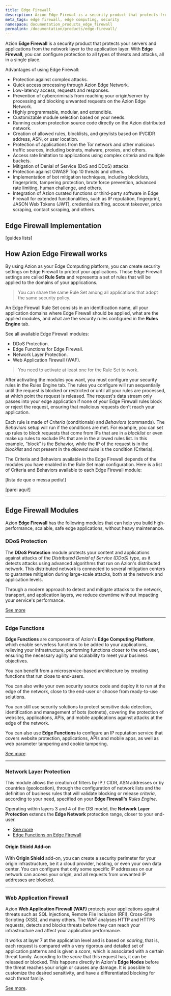 ```yaml
---
title: Edge Firewall
description: Azion Edge Firewal is a security product that protects from the network layer to the application layer.
meta_tags: edge firewall, edge computing, security
namespace: documentation_products_edge_firewall
permalink: /documentation/products/edge-firewall/
---
```


Azion **Edge Firewall** is a security product that protects your servers and applications from the network layer to the application layer. With **Edge Firewall**, you can configure protection to all types of threats and attacks, all in a single place. 

Advantages of using Edge Firewall:

- Protection against complex attacks.
- Quick access processing through Azion Edge Network.
- Low-latency access, requests and responses.
- Prevention of cybercriminals from reaching your origin/server by processing and blocking unwanted requests on the Azion Edge Network.
- Highly programmable, modular, and extendible.
- Customizable module selection based on your needs.
- Running custom protection source code directly on the Azion distributed network.
- Creation of allowed rules, blocklists, and greylists based on IP/CIDR address, ASN, or user location.
- Protection of applications from the Tor network and other malicious traffic sources, including botnets, malware, proxies, and others.
- Access rate limitation to applications using complex criteria and multiple buckets.
- Mitigation of Denial of Service (DoS and DDoS) attacks.
- Protection against OWASP Top 10 threats and others.
- Implementation of bot mitigation techniques, including blocklists, fingerprints, tampering protection, brute force prevention, advanced rate limiting, human challenge, and others.
- Integration of Azion curated functions or third-party software in Edge Firewall for extended functionalities, such as IP reputation, fingerprint, JASON Web Tokens (JWT), credential stuffing, account takeover, price scraping, contact scraping, and others.

## Edge Firewall Implementation

[guides lists]

## How Azion Edge Firewall works

By using Azion as your Edge Computing platform, you can create security settings on Edge Firewall to protect your applications. Those Edge Firewall settings are called **Rule Sets** and represents a set of rules that will be applied to the domains of your applications.

> You can share the same Rule Set among all applications that adopt the same security policy.

An Edge Firewall Rule Set consists in an identification name, all your application domains where Edge Firewall should be applied, what are the applied modules, and what are the security rules configured in the **Rules Engine** tab.

See all available Edge Firewall modules:

- DDoS Protection.
- Edge Functions for Edge Firewall.
- Network Layer Protection.
- Web Application Firewall (WAF).

> You need to activate at least one for the Rule Set to work.

After activating the modules you want, you must configure your security rules in the Rules Engine tab. The rules you configure will run sequentially until the request is blocked or restricted or until all your rules are processed, at which point the request is released. The request's data stream only passes into your edge application if none of your Edge Firewall rules block or reject the request, ensuring that malicious requests don't reach your application.

Each rule is made of *Criteria* (conditionals) and *Behaviors* (commands). The *Behaviors* setup will run if the conditions are met. For example, you can set up rules to block requests that come from IPs that are in a *blocklist* or even make up rules to exclude IPs that are in the allowed rules list. In this example, “block” is the Behavior, while the IP of the request is in the *blocklist* and not present in the *allowed rules* is the condition (Criteria).

The Criteria and Behaviors available in the Edge Firewall depends of the modules you have enabled in the Rule Set main configuration. Here is a list of Criteria and Behaviors available to each Edge Firewall module:

[lista de que o messa pediu!]

[parei aqui!]

---

## Edge Firewall Modules

Azion **Edge Firewall** has the following modules that can help you build high-performance, scalable, safe edge applications, without heavy maintenance.

### DDoS Protection

The **DDoS Protection** module protects your content and applications against attacks of the _Distributed Denial of Service (DDoS)_ type, as it detects attacks using advanced algorithms that run on Azion's distributed network. This distributed network is connected to several mitigation centers to guarantee mitigation during large-scale attacks, both at the network and application levels.

Through a modern approach to detect and mitigate attacks to the network, transport, and application layers, we reduce downtime without impacting your service's performance.

[See more](/en/documentation/products/edge-firewall/ddos-protection/)

---

### Edge Functions

**Edge Functions** are components of Azion's **Edge Computing Platform**, which enable serverless functions to be added to your applications, relieving your infrastructure, performing functions closer to the end-user, ensuring the necessary agility and scalability to meet your business objectives.

You can benefit from a microservice-based architecture by creating functions that run close to end-users.

You can also write your own security source code and deploy it to run at the edge of the network, close to the end-user or choose from ready-to-use solutions.

You can still use security solutions to protect sensitive data detection, identification and management of bots (botnets), covering the protection of websites, applications, APIs, and mobile applications against attacks at the edge of the network.

You can also use **Edge Functions** to configure an IP reputation service that covers website protection, applications, APIs and mobile apps, as well as web parameter tampering and cookie tampering.

[See more](/en/documentation/products/edge-firewall/edge-functions-instances/).

---

### Network Layer Protection

This module allows the creation of filters by IP / CIDR, ASN addresses or by countries (geolocation), through the configuration of network lists and the definition of business rules that will validate blocking or release _criteria_, according to your need, specified on your **Edge Firewall's** _Rules Engine_.

Operating within layers 3 and 4 of the OSI model, the **Network Layer Protection** extends the **Edge Network** protection range, closer to your end-user.

- [See more](/en/documentation/products/edge-firewall/network-layer-protection/)
- [Edge Functions on Edge Firewall](/en/documentation/products/edge-firewall/edge-functions/firewall/)

#### Origin Shield Add-on

With **Origin Shield** add-on, you can create a security perimeter for your origin infrastructure, be it a cloud provider, hosting, or even your own data center. You can configure that only some specific IP addresses on our network can access your origin, and all requests from unwanted IP addresses are blocked.

---

### Web Application Firewall

Azion **Web Application Firewall (WAF)** protects your applications against threats such as SQL Injections, Remote File Inclusion (RFI), Cross-Site Scripting (XSS), and many others. The WAF analyses HTTP and HTTPS requests, detects and blocks threats before they can reach your infrastructure and affect your application performance.

It works at layer 7 at the application level and is based on _scoring_, that is, each request is compared with a very rigorous and detailed set of application patterns and is given a _score_, which is associated with a certain threat family. According to the _score_ that this request has, it can be released or blocked. This happens directly in Azion's **Edge Nodes** before the threat reaches your origin or causes any damage. It is possible to customize the desired sensitivity, and have a differentiated blocking for each threat family.

[See more](/en/documentation/products/edge-firewall/web-application-firewall/).
